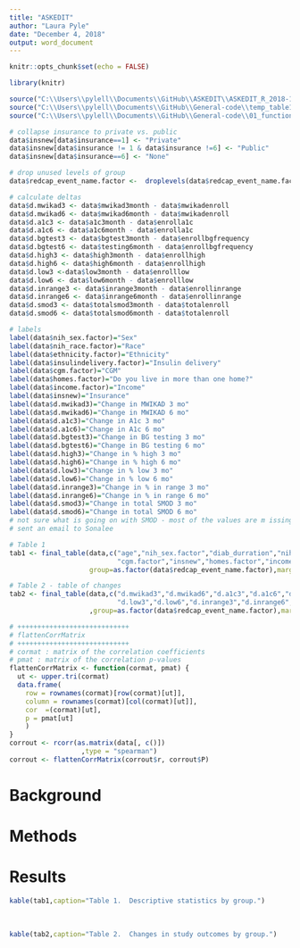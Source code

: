 ```yaml
---
title: "ASKEDIT"
author: "Laura Pyle"
date: "December 4, 2018"
output: word_document
---
```


```r
knitr::opts_chunk$set(echo = FALSE)

library(knitr)

source("C:\\Users\\pylell\\Documents\\GitHub\\ASKEDIT\\ASKEDIT_R_2018-12-05_1420.r")
source("C:\\Users\\pylell\\Documents\\GitHub\\General-code\\temp_table1.r")
source("C:\\Users\\pylell\\Documents\\GitHub\\General-code\\01_functions.r")

# collapse insurance to private vs. public
data$insnew[data$insurance==1] <- "Private"
data$insnew[data$insurance != 1 & data$insurance !=6] <- "Public"
data$insnew[data$insurance==6] <- "None"

# drop unused levels of group
data$redcap_event_name.factor <-  droplevels(data$redcap_event_name.factor)

# calculate deltas
data$d.mwikad3 <- data$mwikad3month - data$mwikadenroll
data$d.mwikad6 <- data$mwikad6month - data$mwikadenroll
data$d.a1c3 <- data$a1c3month - data$enrolla1c
data$d.a1c6 <- data$a1c6month - data$enrolla1c
data$d.bgtest3 <- data$bgtest3month - data$enrollbgfrequency
data$d.bgtest6 <- data$testing6month - data$enrollbgfrequency
data$d.high3 <- data$high3month - data$enrollhigh
data$d.high6 <- data$high6month - data$enrollhigh
data$d.low3 <-data$low3month - data$enrolllow
data$d.low6 <- data$low6month - data$enrolllow
data$d.inrange3 <- data$inrange3month - data$enrollinrange
data$d.inrange6 <- data$inrange6month - data$enrollinrange
data$d.smod3 <- data$totalsmod3month - data$totalenroll
data$d.smod6 <- data$totalsmod6month - data$totalenroll

# labels
label(data$nih_sex.factor)="Sex"
label(data$nih_race.factor)="Race"
label(data$ethnicity.factor)="Ethnicity"
label(data$insulindelivery.factor)="Insulin delivery"
label(data$cgm.factor)="CGM"
label(data$homes.factor)="Do you live in more than one home?"
label(data$income.factor)="Income"
label(data$insnew)="Insurance"
label(data$d.mwikad3)="Change in MWIKAD 3 mo"
label(data$d.mwikad6)="Change in MWIKAD 6 mo"
label(data$d.a1c3)="Change in A1c 3 mo"
label(data$d.a1c6)="Change in A1c 6 mo"
label(data$d.bgtest3)="Change in BG testing 3 mo"
label(data$d.bgtest6)="Change in BG testing 6 mo"
label(data$d.high3)="Change in % high 3 mo"
label(data$d.high6)="Change in % high 6 mo"
label(data$d.low3)="Change in % low 3 mo"
label(data$d.low6)="Change in % low 6 mo"
label(data$d.inrange3)="Change in % in range 3 mo"
label(data$d.inrange6)="Change in % in range 6 mo"
label(data$d.smod3)="Change in total SMOD 3 mo"
label(data$d.smod6)="Change in total SMOD 6 mo"
# not sure what is going on with SMOD - most of the values are m issing
# sent an email to Sonalee

# Table 1
tab1 <- final_table(data,c("age","nih_sex.factor","diab_durration","nih_race.factor","ethnicity.factor","insulindelivery.factor",
                           "cgm.factor","insnew","homes.factor","income.factor"),
                    group=as.factor(data$redcap_event_name.factor),margin=2,single=0,ron=1)

# Table 2 - table of changes
tab2 <- final_table(data,c("d.mwikad3","d.mwikad6","d.a1c3","d.a1c6","d.bgtest3","d.bgtest6","d.high3","d.high6",
                           "d.low3","d.low6","d.inrange3","d.inrange6","d.smod3","d.smod6")
                    ,group=as.factor(data$redcap_event_name.factor),margin=2,single=0,ron=1)

# ++++++++++++++++++++++++++++
# flattenCorrMatrix
# ++++++++++++++++++++++++++++
# cormat : matrix of the correlation coefficients
# pmat : matrix of the correlation p-values
flattenCorrMatrix <- function(cormat, pmat) {
  ut <- upper.tri(cormat)
  data.frame(
    row = rownames(cormat)[row(cormat)[ut]],
    column = rownames(cormat)[col(cormat)[ut]],
    cor  =(cormat)[ut],
    p = pmat[ut]
    )
}
corrout <- rcorr(as.matrix(data[, c()])
                  ,type = "spearman")
corrout <- flattenCorrMatrix(corrout$r, corrout$P)

```

# Background

# Methods

# Results

```r
kable(tab1,caption="Table 1.  Descriptive statistics by group.")
```
\
```r
kable(tab2,caption="Table 2.  Changes in study outcomes by group.")
```
\

